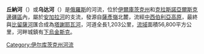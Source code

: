 '''丘納河'''（{{lang-ru|Чуна́}}）或'''乌达河'''（{{lang|ru|Уда́}}）是[[俄羅斯|俄羅斯]]的河流，位於[[伊爾庫茨克州|伊爾庫茨克州]]和[[克拉斯諾亞爾斯克邊疆區|克拉斯諾亞爾斯克邊疆區]]內，屬於[[安加拉河|安加拉河]]的支流，發源自[[薩彥嶺|薩彥嶺]]北麓，流經[[中西伯利亞高原|中西伯利亞高原]]，最終與[[比留薩河|比留薩河]]匯合成為[[塔謝耶瓦河|塔謝耶瓦河]]，河道全長1,203公里，[[流域|流域]]面積56,800平方公里，河畔城鎮有[[下烏金斯克|下烏金斯克]]。
{{Russia-geo-stub}}

[[Category:伊尔库茨克州河流|Category:伊尔库茨克州河流]]